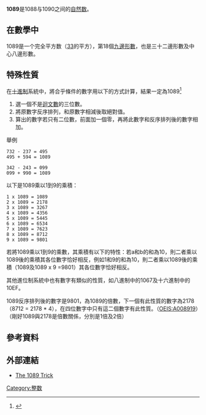 {{noteTA|G1=Math}}
{{整数
| other list = {{Numbers digits|digit=10}}
| 质因数分解 = <math>3^2 \times 11^2</math>
| 罗马数字 = MLXXXIX
| 二进制 = 10001000001
| 十六进制 = 441
}}

'''1089'''是1088与1090之间的[[自然数|自然数]]。

== 在數學中 ==
{{數字性質|use math=yes}}
1089是一个完全平方数（[[33|33]]的平方），第18個[[九邊形數|九邊形數]]，也是三十二邊形數及中心八邊形數。

==特殊性質==
在[[十進制|十進制]]系統中，將合乎條件的數字用以下的方式計算，結果一定為1089<ref>{{cite web
| url=http://plus.maths.org/content/1089-and-all
| language=en
| title=1089 and all that
| author=David Acheson
| publisher=+plus magazine
| date=2004-09-01
| accessdate=2011-08-30
| archive-date=2011-10-18
| archive-url=https://web.archive.org/web/20111018213829/http://plus.maths.org/content/1089-and-all
| dead-url=no
}}</ref>
# 選一個不是[[迴文數|迴文數]]的三位數。
# 將原數字反序排列，和原數字相減後取絕對值。
# 算出的數字若只有二位數，前面加一個零，再將此數字和反序排列後的數字相加。

舉例

 732 - 237 = 495
 495 + 594 = 1089

 342 - 243 = 099
 099 + 990 = 1089

以下是1089乘以1到9的乘積：

 1 x 1089 = 1089
 2 x 1089 = 2178
 3 x 1089 = 3267
 4 x 1089 = 4356
 5 x 1089 = 5445
 6 x 1089 = 6534
 7 x 1089 = 7623
 8 x 1089 = 8712
 9 x 1089 = 9801

若將1089乘以1到9的乘數，其乘積有以下的特性：若a和b的和為10，則二者乘以1089後的乘積其各位數字恰好相反，例如1和9的和為10，則二者乘以1089後的乘積（1089及1089 x 9 =9801）其各位數字恰好相反。

其他進位制系統中也有數字有類似的性質，如八進制中的1067及十六進制中的10EF。

1089反序排列後的數字是9801，為1089的倍數，下一個有此性質的數字為2178（8712 = 2178 * 4），在四位數字中只有這二個數字有此性質。（[[OEIS:A008919|OEIS:A008919]]）（剛好1089與2178是倍數關係，分別是1倍及2倍）

==參考資料==
{{reflist}}

==外部連結==
*[http://www.murderousmaths.co.uk/games/1089.htm The 1089 Trick]{{Wayback|url=http://www.murderousmaths.co.uk/games/1089.htm |date=20110920161518 }}

[[Category:整数|Category:整数]]